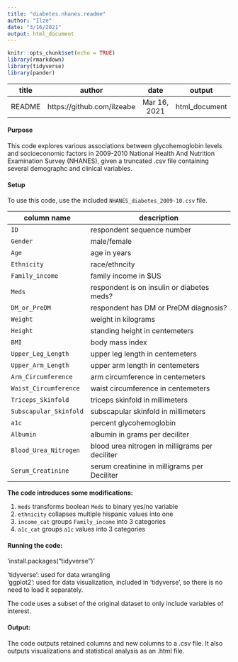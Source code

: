 ```yaml
---
title: "diabetes.nhanes.readme"
author: "Ilze"
date: "3/16/2021"
output: html_document
---
```


```r
knitr::opts_chunk$set(echo = TRUE)
library(rmarkdown)
library(tidyverse)
library(pander)
```


|title    | author                     | date         | output        |
|:-------:|:--------------------------:|:------------:|:-------------:|
|README   |https://github.com/ilzeabe  |Mar 16, 2021  | html_document |


#### Purpose
This code explores various associations between glycohemoglobin levels and socioeconomic factors in 2009-2010 National Health And Nutrition Examination Survey (NHANES), given a truncated .csv file containing several demographc and clinical variables.   
  
  
#### Setup

To use this code, use the included `NHANES_diabetes_2009-10.csv` file.

| column name            | description                                       | 
|------------------------|---------------------------------------------------|
| `ID`                     | respondent sequence number                        | 
| `Gender`                 | male/female                                       | 
| `Age`                    | age in years                                      | 
| `Ethnicity`              | race/ethncity                                     |
| `Family_income`          | family income in $US                              |
| `Meds`                   | respondent is on insulin or diabetes meds?        |
| `DM_or_PreDM`            | respondent has DM or PreDM diagnosis?             |
| `Weight`                 | weight in kilograms                               |
| `Height`                 | standing height in centemeters                    |
| `BMI`                    | body mass index                                   |
| `Upper_Leg_Length`       | upper leg length in centemeters                   |
| `Upper_Arm_Length`       | upper arm length in centemeters                   |
| `Arm_Circumference`      | arm circumference in centemeters                  |
| `Waist_Circumference`    | waist circumference in centemeters                |
| `Triceps_Skinfold`       | triceps skinfold in millimeters                   |
| `Subscapular_Skinfold`   | subscapular skinfold in millimeters               |
| `a1c`                    | percent glycohemoglobin                           |
| `Albumin`                | albumin in grams per deciliter                    |
| `Blood_Urea_Nitrogen`    | blood urea nitrogen in milligrams per deciliter   | 
| `Serum_Creatinine`       | serum creatinine in  milligrams per Deciliter     |
  
**The code introduces some modifications:**  

1. `meds` transforms boolean `Meds` to binary yes/no variable  
2. `ethnicity` collapses multiple hispanic values into one  
3. `income_cat` groups `Family_income` into 3 categories  
4. `a1c_cat` groups `a1c` values into 3 categories  

  
#### Running the code:

'install.packages("tidyverse")'  

'tidyverse': used for data wrangling  
'ggplot2': used for data visualization, included in 'tidyverse', so there is no need to load it separately.  

The code uses a subset of the original dataset to only include variables of interest. 


#### Output: 

The code outputs retained columns and new columns to a .csv file. It also outputs visualizations and statistical analysis as an .html file. 
